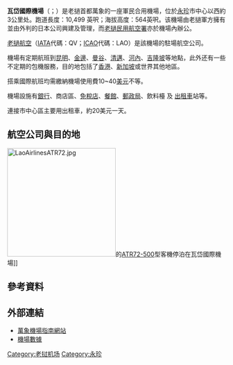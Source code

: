 {{noteTA
|1=zh-cn:万象;zh-hk:萬象;zh-mo:萬象;zh-tw:永珍;zh-sg:永珍;zh-my:永珍;
|2=zh-cn:素旺纳普;zh-tw:蘇凡納布;
}}
{{Infobox Airport
| name = 瓦岱国际机场
| nativename = {{lang|lo|ສະໜາມບິນສາກົນວັດໄຕ}}
| photo = Wattay Intl Airport Vientiane Laos.jpg
| IATA = VTE
| ICAO = VLVT
| type = 軍用／民用
| city-served = {{flagicon image|Flag of Laos.svg}}老挝万象
| hub = [[老撾航空|老撾航空]]<br/>{{tsl|en|Lao Skyway|寮國天順航空}}
}}
'''瓦岱國際機場'''（{{lang-lo|'''ສະໜາມບິນສາກົນວັດໄຕ'''}}；{{Airport codes|VTE|VLVT}}）是老撾首都萬象的一座軍民合用機場，位於[[永珍|永珍]]市中心以西約3公里处。跑道長度：10,499 英呎；海拔高度：564英呎。该機場由老撾軍方擁有並由外判的日本公司興建及管理，而[[老撾民用航空署|老撾民用航空署]]亦於機場內辦公。

[[老撾航空|老撾航空]]（[[國際航空運輸協會|IATA]]代碼：QV；[[國際民航組織|ICAO]]代碼：LAO）是該機場的{{Fact|唯一|time=2016-01-12}}駐場航空公司。

機場有定期航班到[[昆明|昆明]]、[[金邊|金邊]]、[[曼谷|曼谷]]、[[清邁|清邁]]、[[河內|河內]]、[[吉隆坡|吉隆坡]]等地點，此外还有一些不定期的包機服務，目的地包括了[[香港|香港]]、[[新加坡|新加坡]]或世界其他地區。

搭乘國際航班均需繳納機場使用費10~40[[美元|美元]]不等。

機場設施有[[銀行|銀行]]、商店區、[[免稅店|免稅店]]、[[餐館|餐館]]、[[郵政局|郵政局]]、飲料檯 及 [[出租車|出租車]]站等。

連接市中心區主要用出租車，約20美元一天。

==航空公司與目的地==
[[File:LaoAirlinesATR72.jpg|250px]]的[[ATR72|ATR72-500]]型客機停泊在瓦岱國際機場]]
{{airport-dest-list
|3rdcoltitle=航廈
| {{flagicon|寮國}} [[寮國航空|寮國航空]] | [[会晒机场|會曬]]、[[琅南塔機場|琅南塔]]、[[琅勃拉邦国际机场|琅勃拉邦]]、{{tsl|en|Oudomsay Airport|烏多姆塞機場|烏多姆塞}}、[[巴色国际机场|巴色]]、[[沙湾拿吉机场|凱山豐威漢]]、{{tsl|en|Sayaboury Airport|沙耶武里機場|沙耶武里}}、[[川壙機場|豐沙灣]] | 國內
| {{flagicon|寮國}} [[寮國航空|寮國航空]] | '''東南亞：'''[[素万那普机场|曼谷-蘇凡納布]]、[[內排國際機場|河內]]、[[暹粒-吴哥国际机场|暹粒]]、[[樟宜國際机场|新加坡]]<BR>'''中國：'''[[上海浦東國際機場|上海-浦東]]、[[广州白云国际机场|廣州]]、[[成都雙流國際機場|成都]]、[[長沙黃花國際機場|長沙]]、[[昆明长水国际机场|昆明]]、[[常州奔牛国际机场|常州]]<BR>'''日韓：'''[[仁川国际机场|首爾-仁川]]、[[金海国际机场|釜山]]、[[福岡機場|福岡]]、[[熊本機場|熊本]]| 國際
| {{flagicon|寮國}} {{tsl|en|Lao Skyway|寮國天順航空}}|[[琅勃拉邦国际机场|琅勃拉邦]]、[[巴色国际机场|巴色]]、[[琅南塔機場|琅南塔]]、[[川壙機場|川壙]]、{{tsl|en|Oudomsay Airport|烏多姆塞機場|烏多姆塞}}|國內
| {{nowrap|{{flagicon|THA}} [[泰國國際航空|泰國國際航空]]}}| [[素万那普机场|曼谷-蘇凡納布]] | 國際
| {{flagicon|THA}} [[泰國微笑航空|泰國微笑航空]]| [[素万那普机场|曼谷-蘇凡納布]] | 國際
| {{flagicon|THA}} [[曼谷航空|曼谷航空]] | [[素万那普机场|曼谷-蘇凡納布]] | 國際
| {{flagicon|THA}} [[泰國亞洲航空|泰國亞洲航空]]| [[廊曼国际机场|曼谷-廊曼]] | 國際
| {{flagicon|VNM}} [[越南航空|越南航空]]| [[內排國際機場|河內]]、[[金边国际机场|金邊]]| 國際
| {{flagicon|MYS}} [[亞洲航空|亞洲航空]]| [[吉隆坡国际机场|吉隆坡]] | 國際
| {{flagicon|SIN}} [[酷航|酷航]] | [[新加坡樟宜機場|新加坡]]| 國際
| {{flagicon|CHN}} [[中國東方航空|中國東方航空]] | [[昆明长水国际机场|昆明]]、[[南宁吴圩国际机场|南寧]] | 國際
| {{flagicon|CHN}} [[中國南方航空|中國南方航空]] | [[廣州白雲国际机场|廣州]]| 國際
| {{flagicon|CHN}} [[海南航空|海南航空]] | '''季節性包機：'''[[海口美蘭國際機場|海口]]| 國際
| {{flagicon|CHN}} [[四川航空|四川航空]] | [[昆明长水国际机场|昆明]]| 國際
| {{flagicon|CHN}} [[祥鵬航空|祥鵬航空]] | [[昆明长水国际机场|昆明]]（因[[2019冠狀病毒病疫情|2019冠狀病毒病疫情]]暫停）| 國際
| {{flagicon|CHN}} [[華夏航空|華夏航空]] | [[重慶江北国际机场|重慶]]（因[[2019冠狀病毒病疫情|2019冠狀病毒病疫情]]暫停）| 國際
| {{flagicon|KOR}} [[真航空|真航空]]| [[仁川国际机场|首爾-仁川]] | 國際
| {{flagicon|KOR}} [[濟州航空|濟州航空]]|[[仁川国际机场|首爾-仁川]] | 國際
| {{flagicon|KOR}} [[德威航空|德威航空]]|[[仁川国际机场|首爾-仁川]]、[[金海国际机场|釜山]]<BR>'''季節性：'''[[大邱國際機場|大邱]]| 國際
| {{flagicon|KOR}} [[釜山航空|釜山航空]]| [[金海國際機場|釜山]]|國際
}}

==參考資料==
{{Reflist}}

==外部連結==
{{Commonscat|Wattay International Airport}}
*[http://www.vientianeairport.com/ 萬象機場指南網站] {{Wayback|url=http://www.vientianeairport.com/ |date=20210421160551 }}{{en}}
*[https://web.archive.org/web/20071113191833/http://www.worldaerodata.com/wad.cgi?id=LA11076 機場數據]

{{老挝机场}}

[[Category:老挝机场|Category:老挝机场]]
[[Category:永珍|Category:永珍]]